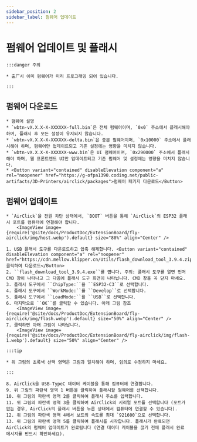 ```yaml
---
sidebar_position: 2
sidebar_label: 펌웨어 업데이트
---
```


# 펌웨어 업데이트 및 플래시

    :::danger 주의

    * 출⼚시 이미 펌웨어가 미리 프로그래밍 되어 있습니다.

    :::

## 펌웨어 다운로드

    * 펌웨어 설명
    * `wbtn-vX.X.X-X-XXXXXX-full.bin`은 전체 펌웨어이며, `0x0` 주소에서 플래시해야 하며, 플래시 후 모든 설정이 유지되지 않습니다.
    * `wbtn-vX.X.X-X-XXXXXX-delta.bin`은 증분 펌웨어이며, `0x10000` 주소에서 플래시해야 하며, 펌웨어만 업데이트되고 기존 설정에는 영향을 미치지 않습니다.
    * `wbtn-vX.X.X-X-XXXXXX-www.bin`은 UI 펌웨어이며, `0x290000` 주소에서 플래시해야 하며, 웹 프론트엔드 UI만 업데이트되고 기존 펌웨어 및 설정에는 영향을 미치지 않습니다.
    * <Button variant="contained" disableElevation component="a" rel="noopener" href="https://g-ofpa1390.coding.net/public-artifacts/3D-Printers/airclick/packages">펌웨어 패키지 다운로드</Button>

## 펌웨어 업데이트
    * `AirClick`을 전원 차단 상태에서, `BOOT` 버튼을 통해 `AirClick`의 ESP32 플래시 포트를 컴퓨터에 연결해야 합니다.
        <ImageView image={require('@site/docs/ProductDoc/ExtensionBoard/fly-airclick/img/host.webp').default} size="80%" align="Center" />

    1. USB 플래시 도구를 다운로드하고 압축 해제합니다. <Button variant="contained" disableElevation component="a" rel="noopener" href="https://cdn.mellow.klipper.cn/Utils/flash_download_tool_3.9.4.zip">클릭하여 다운로드</Button>
    2. ``flash_download_tool_3.9.4.exe``를 엽니다. 주의: 플래시 도구를 열면 먼저 CMD 창이 나타나고 그 다음에 플래시 도구 화면이 나타납니다. CMD 창을 꼭 닫지 마세요.
    3. 플래시 도구에서 ``ChipType:``을 ``ESP32-C3``로 선택합니다.
    4. 플래시 도구에서 ``WorkMode:``를 ``Develop``로 선택합니다.
    5. 플래시 도구에서 ``LoadMode:``를 ``USB``로 선택합니다.
    6. 마지막으로 ``OK``를 클릭할 수 있습니다. 아래 그림 참조
        <ImageView image={require('@site/docs/ProductDoc/ExtensionBoard/fly-airclick/img/flash.webp').default} size="50%" align="Center" />
    7. 클릭하면 아래 그림이 나타납니다.
        <ImageView image={require('@site/docs/ProductDoc/ExtensionBoard/fly-airclick/img/flash-1.webp').default} size="50%" align="Center" />

    :::tip

    * 위 그림의 초록색 선택 영역은 그림과 일치해야 하며, 임의로 수정하지 마세요.

    :::

    8. AirClick을 USB-TypeC 데이터 케이블을 통해 컴퓨터에 연결합니다.
    9. 위 그림의 파란색 영역 1 버튼을 클릭하여 플래시할 펌웨어를 선택합니다.
    10. 위 그림의 파란색 영역 2를 클릭하여 플래시 주소를 입력합니다.
    11. 위 그림의 파란색 영역 3을 클릭하여 AirClick의 시리얼 포트를 선택합니다 (포트가 없는 경우, AirClick의 플래시 버튼을 누른 상태에서 컴퓨터에 연결할 수 있습니다).
    12. 위 그림의 파란색 영역 4에서 보드의 속도를 최대 `921600`으로 선택합니다.
    13. 위 그림의 파란색 영역 5를 클릭하여 플래시를 시작합니다. 플래시가 완료되면 AirClick의 펌웨어 업데이트가 완료됩니다 (연결 데이터 케이블을 끊기 전에 플래시 완료 메시지를 반드시 확인하세요).
